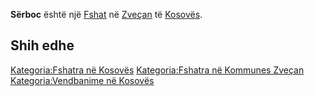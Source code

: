 {{Fshat në Kosovës
 | Emri                = Sërboc
| sqi_N_name = Sërboc
| sqi_N_FULL_NAME_RO = Sërboc
| sqi_N_FULL_NAME_ND_RO = Serboc
| sqi_N_SORT_NAME_RG = SERBOC
| sqi_N_FULL_NAME_RG = Sërboc
| sqi_N_FULL_NAME_ND_RG = Serboc
| sqi_V_name = Serbovec
| sqi_V_FULL_NAME_RO = Serbovec Srbovc Sërboci
| sqi_V_FULL_NAME_ND_RO = Serbovec Srbovc Serboci
| sqi_V_SORT_NAME_RG = SERBOVEC SRBOVC SERBOCI
| sqi_V_FULL_NAME_RG = Serbovec Srbovc Sërboci
| sqi_V_FULL_NAME_ND_RG = Serbovec Srbovc Serboci
| srp_N_name = Srbovac
| srp_N_FULL_NAME_RO = Srbovac
| srp_N_FULL_NAME_ND_RO = Srbovac
| srp_N_SORT_NAME_RG = SRBOVAC
| srp_N_FULL_NAME_RG = Srbovac
| srp_N_FULL_NAME_ND_RG = Srbovac
| srp_NS_name = Србовац
| srp_NS_FULL_NAME_RO = Србовац
| srp_NS_FULL_NAME_ND_RO = Србовац
| srp_NS_SORT_NAME_RG = СРБОВАЦ
| srp_NS_FULL_NAME_RG = Србовац
| srp_NS_FULL_NAME_ND_RG = Србовац

 | Emri (Rasa dhanore) = 
 | Figura              = 
 | Shteti              = Kosovo
 | Komuna              = Zveçan
 | Kodi postar         = 
 | Sipërfaqja          = 

 | Popullsia           = 

 | Regj. i popullsisë  = 
 | Dend. e popullsisë  = 
 | Faqja zyrtare       = 
 <!--- Koordinatat ----> 
 | Gjerësia            = 42.952222
 | Gjatësia            = 20.838333
 | Lartësia            = 
}}
'''Sërboc''' është një [[Fshat]] në [[Zveçan]] të [[Kosovës]].

<!-- == Gjeografia == -->
<!-- == Historia == -->
<!-- == Demografia == -->
== Shih edhe ==
{{Komuna Zveçan}}
{{Kosovo-Administrata-Cung}}

[[Kategoria:Fshatra në Kosovës]]
[[Kategoria:Fshatra në Kommunes Zveçan]]
[[Kategoria:Vendbanime në Kosovës]]